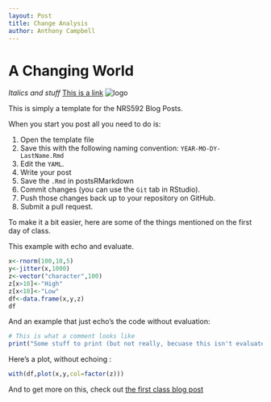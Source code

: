 ```yaml
---
layout: Post
title: Change Analysis
author: Anthony Campbell
---
```


# A Changing World

*Italics and stuff*
[This is a link](http://scicomp2014.edc.uri.edu)
![logo](http://www.edc.uri.edu/nrs/classes/nrs592/CI.jpg?s=150)

This is simply a template for the NRS592 Blog Posts.  

When you start you post all you need to do is:

1. Open the template file
2. Save this with the following naming convention: `YEAR-MO-DY-LastName.Rmd`
3. Edit the `YAML`.
4. Write your post
5. Save the `.Rmd` in postsRMarkdown
6. Commit changes (you can use the `Git` tab in RStudio).
7. Push those changes back up to your repository on GitHub.
8. Submit a pull request.

To make it a bit easier, here are some of the things mentioned on the first day of class.

This example with echo and evaluate.

```r
x<-rnorm(100,10,5)
y<-jitter(x,1000)
z<-vector("character",100)
z[x>10]<-"High"
z[x<10]<-"Low"
df<-data.frame(x,y,z)
df
```

And an example that just echo's the code without evaluation:

```r
# This is what a comment looks like
print("Some stuff to print (but not really, becuase this isn't evaluated!")
```

Here's a plot, without echoing :

```r
with(df,plot(x,y,col=factor(z)))
```

And to get more on this, check out [the first class blog post](http://scicomp2014.edc.uri.edu/posts/2014-01-27-Hollister.html)

